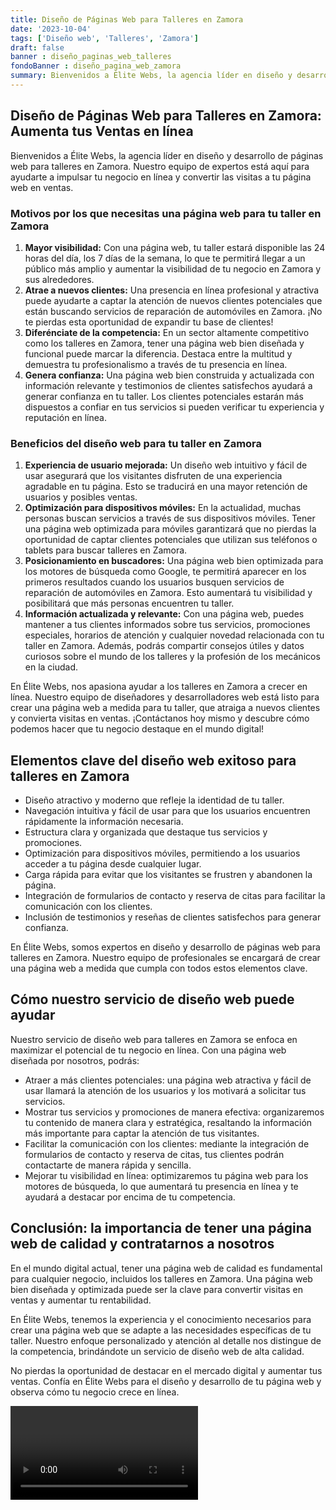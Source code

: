 ```yaml
---
title: Diseño de Páginas Web para Talleres en Zamora
date: '2023-10-04'
tags: ['Diseño web', 'Talleres', 'Zamora']
draft: false
banner : diseño_paginas_web_talleres
fondoBanner : diseño_pagina_web_zamora
summary: Bienvenidos a Élite Webs, la agencia líder en diseño y desarrollo de páginas web para talleres en Zamora. Nuestro equipo de expertos está aquí para ayudarte a impulsar tu negocio en línea y convertir las visitas a tu página web en ventas.
---
```


## Diseño de Páginas Web para Talleres en Zamora: Aumenta tus Ventas en línea

Bienvenidos a Élite Webs, la agencia líder en diseño y desarrollo de páginas web para talleres en Zamora. Nuestro equipo de expertos está aquí para ayudarte a impulsar tu negocio en línea y convertir las visitas a tu página web en ventas.

### Motivos por los que necesitas una página web para tu taller en Zamora

1. **Mayor visibilidad:** Con una página web, tu taller estará disponible las 24 horas del día, los 7 días de la semana, lo que te permitirá llegar a un público más amplio y aumentar la visibilidad de tu negocio en Zamora y sus alrededores.
2. **Atrae a nuevos clientes:** Una presencia en línea profesional y atractiva puede ayudarte a captar la atención de nuevos clientes potenciales que están buscando servicios de reparación de automóviles en Zamora. ¡No te pierdas esta oportunidad de expandir tu base de clientes!
3. **Diferénciate de la competencia:** En un sector altamente competitivo como los talleres en Zamora, tener una página web bien diseñada y funcional puede marcar la diferencia. Destaca entre la multitud y demuestra tu profesionalismo a través de tu presencia en línea.
4. **Genera confianza:** Una página web bien construida y actualizada con información relevante y testimonios de clientes satisfechos ayudará a generar confianza en tu taller. Los clientes potenciales estarán más dispuestos a confiar en tus servicios si pueden verificar tu experiencia y reputación en línea.

### Beneficios del diseño web para tu taller en Zamora

1. **Experiencia de usuario mejorada:** Un diseño web intuitivo y fácil de usar asegurará que los visitantes disfruten de una experiencia agradable en tu página. Esto se traducirá en una mayor retención de usuarios y posibles ventas.
2. **Optimización para dispositivos móviles:** En la actualidad, muchas personas buscan servicios a través de sus dispositivos móviles. Tener una página web optimizada para móviles garantizará que no pierdas la oportunidad de captar clientes potenciales que utilizan sus teléfonos o tablets para buscar talleres en Zamora.
3. **Posicionamiento en buscadores:** Una página web bien optimizada para los motores de búsqueda como Google, te permitirá aparecer en los primeros resultados cuando los usuarios busquen servicios de reparación de automóviles en Zamora. Esto aumentará tu visibilidad y posibilitará que más personas encuentren tu taller.
4. **Información actualizada y relevante:** Con una página web, puedes mantener a tus clientes informados sobre tus servicios, promociones especiales, horarios de atención y cualquier novedad relacionada con tu taller en Zamora. Además, podrás compartir consejos útiles y datos curiosos sobre el mundo de los talleres y la profesión de los mecánicos en la ciudad.

En Élite Webs, nos apasiona ayudar a los talleres en Zamora a crecer en línea. Nuestro equipo de diseñadores y desarrolladores web está listo para crear una página web a medida para tu taller, que atraiga a nuevos clientes y convierta visitas en ventas. ¡Contáctanos hoy mismo y descubre cómo podemos hacer que tu negocio destaque en el mundo digital!

<GifSeo />

<Cta />

## Elementos clave del diseño web exitoso para talleres en Zamora

- Diseño atractivo y moderno que refleje la identidad de tu taller.
- Navegación intuitiva y fácil de usar para que los usuarios encuentren rápidamente la información necesaria.
- Estructura clara y organizada que destaque tus servicios y promociones.
- Optimización para dispositivos móviles, permitiendo a los usuarios acceder a tu página desde cualquier lugar.
- Carga rápida para evitar que los visitantes se frustren y abandonen la página.
- Integración de formularios de contacto y reserva de citas para facilitar la comunicación con los clientes.
- Inclusión de testimonios y reseñas de clientes satisfechos para generar confianza.

En Élite Webs, somos expertos en diseño y desarrollo de páginas web para talleres en Zamora. Nuestro equipo de profesionales se encargará de crear una página web a medida que cumpla con todos estos elementos clave.

## Cómo nuestro servicio de diseño web puede ayudar

Nuestro servicio de diseño web para talleres en Zamora se enfoca en maximizar el potencial de tu negocio en línea. Con una página web diseñada por nosotros, podrás:

- Atraer a más clientes potenciales: una página web atractiva y fácil de usar llamará la atención de los usuarios y los motivará a solicitar tus servicios.
- Mostrar tus servicios y promociones de manera efectiva: organizaremos tu contenido de manera clara y estratégica, resaltando la información más importante para captar la atención de tus visitantes.
- Facilitar la comunicación con los clientes: mediante la integración de formularios de contacto y reserva de citas, tus clientes podrán contactarte de manera rápida y sencilla.
- Mejorar tu visibilidad en línea: optimizaremos tu página web para los motores de búsqueda, lo que aumentará tu presencia en línea y te ayudará a destacar por encima de tu competencia.

## Conclusión: la importancia de tener una página web de calidad y contratarnos a nosotros

En el mundo digital actual, tener una página web de calidad es fundamental para cualquier negocio, incluidos los talleres en Zamora. Una página web bien diseñada y optimizada puede ser la clave para convertir visitas en ventas y aumentar tu rentabilidad.

En Élite Webs, tenemos la experiencia y el conocimiento necesarios para crear una página web que se adapte a las necesidades específicas de tu taller. Nuestro enfoque personalizado y atención al detalle nos distingue de la competencia, brindándote un servicio de diseño web de alta calidad.

No pierdas la oportunidad de destacar en el mercado digital y aumentar tus ventas. Confía en Élite Webs para el diseño y desarrollo de tu página web y observa cómo tu negocio crece en línea.

<Video />

<CtaBot job='Talleres' city='Zamora'/>

<Gmaps query='Zamora+españa+maps' />